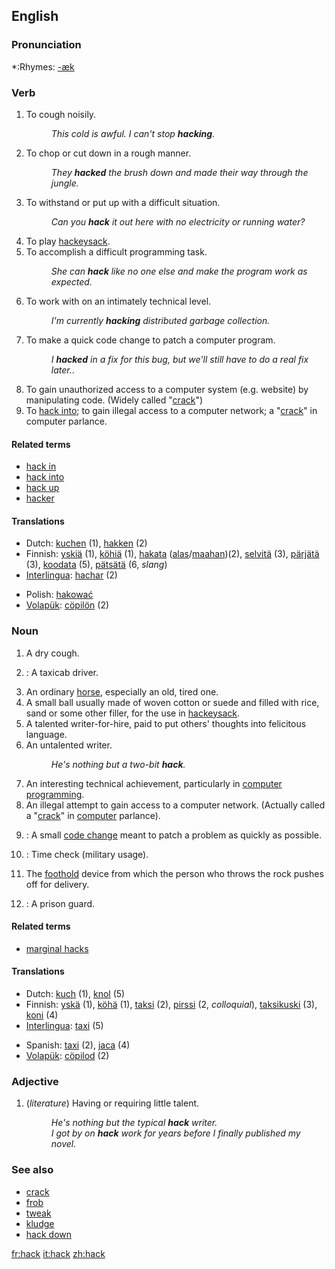 ==English==

===Pronunciation===
*:Rhymes: [[Rhymes:English:-æk|-æk]]

===Verb===
{{en-verb}}

# To cough noisily.
#: ''This cold is awful. I can't stop '''hacking'''.''
# To chop or cut down in a rough manner.
#: ''They '''hacked''' the brush down and made their way through the jungle.''
# To withstand or put up with a difficult situation.
#: ''Can you '''hack''' it out here with no electricity or running water?''
# To play [[hackeysack]].
# To accomplish a difficult programming task.
#: ''She can '''hack''' like no one else and make the program work as expected.''
# To work with on an intimately technical level.
#: ''I'm currently '''hacking''' distributed garbage collection.''
# To make a quick code change to patch a computer program.
#: ''I '''hacked''' in a fix for this bug, but we'll still have to do a real fix later.''.
# To gain unauthorized access to a computer system (e.g. website) by manipulating code. (Widely called "[[crack]]")
# To [[hack into]]; to gain illegal access to a computer network; a "[[crack]]" in computer parlance.

====Related terms====
*[[hack in]]
*[[hack into]]
*[[hack up]]
*[[hacker]]

====Translations====
{{top}}
*Dutch: [[kuchen]] (1), [[hakken]] (2)
*Finnish: [[yskiä]] (1), [[köhiä]] (1), [[hakata#Finnish|hakata]] ([[alas]]/[[maa#Finnish|maahan]])(2), [[selvitä]] (3), [[pärjätä]] (3), [[koodata]] (5), [[pätsätä]] (6, ''slang'')
*[[Interlingua]]: [[hachar]] (2)
{{mid}}
*Polish: [[hakować]]
*[[Volapük]]: [[cöpilön]] (2)
{{bottom}}

===Noun===
{{en-noun}}

# A dry cough.
# {{slang}}: A taxicab driver.
# An ordinary [[horse]], especially an old, tired one.
# A small ball usually made of woven cotton or suede and filled with rice, sand or some other filler, for the use in [[hackeysack]].
# A talented writer-for-hire, paid to put others' thoughts into felicitous language.
# An untalented writer.
#: ''He's nothing but a two-bit '''hack'''.''
# An interesting technical achievement, particularly in [[computer programming]].
# An illegal attempt to gain access to a computer network. (Actually called a "[[crack]]" in [[computer]] parlance).
# {{computing}}: A small [[code change]] meant to patch a problem as quickly as possible.
# {{slang}}: Time check (military usage).
# {{curling}} The [[foothold]] device from which the person who throws the rock pushes off for delivery.
# {{slang}}: A prison guard.

====Related terms====
*[[marginal hacks]]

====Translations====
{{top}}
*Dutch: [[kuch]] {{m}} (1), [[knol]] (5)
*Finnish: [[yskä]] (1), [[köhä]] (1), [[taksi]] (2), [[pirssi]] (2, ''colloquial''), [[taksikuski]] (3), [[koni#Finnish|koni]] (4)
*[[Interlingua]]: [[taxi]] (5)
{{mid}}
*Spanish: [[taxi]] (2), [[jaca]] (4)
*[[Volapük]]: [[cöpilod]] (2)
{{bottom}}

===Adjective===
{{en-adj|-}}

# (''literature'') Having or requiring little talent.
#: ''He's nothing but the typical '''hack''' writer.''
#: ''I got by on '''hack''' work for years before I finally published my novel.''

===See also===
*[[crack]]
*[[frob]]
*[[tweak]]
*[[kludge]]
*[[hack down]]

[[fr:hack]]
[[it:hack]]
[[zh:hack]]